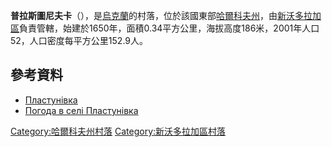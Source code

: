 {{coord|49|51|29|N|35|50|4|E|scale:100000_region:UA|display=title}}

'''普拉斯圖尼夫卡'''（{{lang-uk|Пластунівка}}），是[[烏克蘭|烏克蘭]]的村落，位於該國東部[[哈爾科夫州|哈爾科夫州]]，由[[新沃多拉加區|新沃多拉加區]]負責管轄，始建於1650年，面積0.34平方公里，海拔高度186米，2001年人口52，人口密度每平方公里152.9人。

==參考資料==
* [http://w1.c1.rada.gov.ua/pls/z7502/A005?rdat1=09.01.2009&rf7571=33775 Пластунівка]{{dead link|date=2018年3月 |bot=InternetArchiveBot |fix-attempted=yes }}
* [http://weather.in.ua/ua/har'kovskaja/20795 Погода в селі Пластунівка] {{Wayback|url=http://weather.in.ua/ua/har%27kovskaja/20795 |date=20200809114115 }}

{{DEFAULTSORT:Пластунівка}}
[[Category:哈爾科夫州村落|Category:哈爾科夫州村落]]
[[Category:新沃多拉加區村落|Category:新沃多拉加區村落]]


{{Kharkiv-geo-stub}}